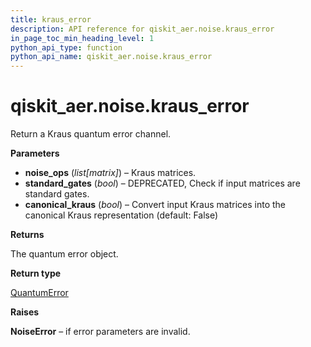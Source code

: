 ```yaml
---
title: kraus_error
description: API reference for qiskit_aer.noise.kraus_error
in_page_toc_min_heading_level: 1
python_api_type: function
python_api_name: qiskit_aer.noise.kraus_error
---
```


# qiskit\_aer.noise.kraus\_error

<Function id="qiskit_aer.noise.kraus_error" name="kraus_error" isDedicatedPage={true} github="https://github.com/qiskit/qiskit-aer/tree/stable/0.11/qiskit_aer/noise/errors/standard_errors.py" signature="kraus_error(noise_ops, standard_gates=None, canonical_kraus=False)">
  Return a Kraus quantum error channel.

  **Parameters**

  *   **noise\_ops** (*list\[matrix]*) – Kraus matrices.
  *   **standard\_gates** (*bool*) – DEPRECATED, Check if input matrices are standard gates.
  *   **canonical\_kraus** (*bool*) – Convert input Kraus matrices into the canonical Kraus representation (default: False)

  **Returns**

  The quantum error object.

  **Return type**

  [QuantumError](qiskit_aer.noise.QuantumError "qiskit_aer.noise.QuantumError")

  **Raises**

  **NoiseError** – if error parameters are invalid.
</Function>


